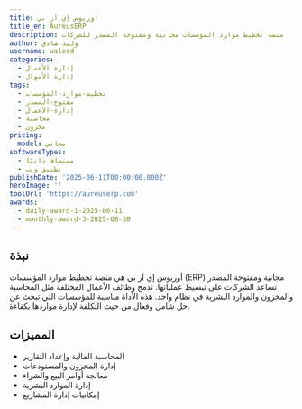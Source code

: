 ```yaml
---
title: أوريوس إي آر بي
title_en: AureusERP
description: منصة تخطيط موارد المؤسسات مجانية ومفتوحة المصدر للشركات
author: وليد صادق
username: waleed
categories:
  - إدارة الأعمال
  - إدارة الأموال
tags:
  - تخطيط-موارد-المؤسسات
  - مفتوح-المصدر
  - إدارة-الأعمال
  - محاسبة
  - مخزون
pricing:
  model: مجاني
softwareTypes:
  - مستضاف ذاتيًا
  - تطبيق ويب
publishDate: '2025-06-11T00:00:00.000Z'
heroImage: ''
toolUrl: 'https://aureuserp.com'
awards:
  - daily-award-1-2025-06-11
  - monthly-award-3-2025-06-30
---
```

## نبذة
أوريوس إي آر بي هي منصة تخطيط موارد المؤسسات (ERP) مجانية ومفتوحة المصدر تساعد الشركات على تبسيط عملياتها. تدمج وظائف الأعمال المختلفة مثل المحاسبة والمخزون والموارد البشرية في نظام واحد. هذه الأداة مناسبة للمؤسسات التي تبحث عن حل شامل وفعال من حيث التكلفة لإدارة مواردها بكفاءة.

## المميزات
- المحاسبة المالية وإعداد التقارير
- إدارة المخزون والمستودعات
- معالجة أوامر البيع والشراء
- إدارة الموارد البشرية
- إمكانيات إدارة المشاريع
